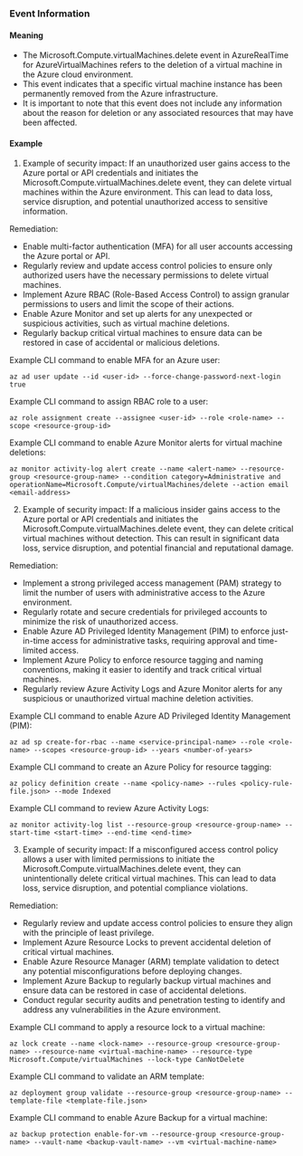 
### Event Information

#### Meaning

- The Microsoft.Compute.virtualMachines.delete event in AzureRealTime for AzureVirtualMachines refers to the deletion of a virtual machine in the Azure cloud environment.
- This event indicates that a specific virtual machine instance has been permanently removed from the Azure infrastructure.
- It is important to note that this event does not include any information about the reason for deletion or any associated resources that may have been affected.

#### Example

1. Example of security impact: If an unauthorized user gains access to the Azure portal or API credentials and initiates the Microsoft.Compute.virtualMachines.delete event, they can delete virtual machines within the Azure environment. This can lead to data loss, service disruption, and potential unauthorized access to sensitive information.

Remediation:
- Enable multi-factor authentication (MFA) for all user accounts accessing the Azure portal or API.
- Regularly review and update access control policies to ensure only authorized users have the necessary permissions to delete virtual machines.
- Implement Azure RBAC (Role-Based Access Control) to assign granular permissions to users and limit the scope of their actions.
- Enable Azure Monitor and set up alerts for any unexpected or suspicious activities, such as virtual machine deletions.
- Regularly backup critical virtual machines to ensure data can be restored in case of accidental or malicious deletions.

Example CLI command to enable MFA for an Azure user:
```
az ad user update --id <user-id> --force-change-password-next-login true
```

Example CLI command to assign RBAC role to a user:
```
az role assignment create --assignee <user-id> --role <role-name> --scope <resource-group-id>
```

Example CLI command to enable Azure Monitor alerts for virtual machine deletions:
```
az monitor activity-log alert create --name <alert-name> --resource-group <resource-group-name> --condition category=Administrative and operationName=Microsoft.Compute/virtualMachines/delete --action email <email-address>
```

2. Example of security impact: If a malicious insider gains access to the Azure portal or API credentials and initiates the Microsoft.Compute.virtualMachines.delete event, they can delete critical virtual machines without detection. This can result in significant data loss, service disruption, and potential financial and reputational damage.

Remediation:
- Implement a strong privileged access management (PAM) strategy to limit the number of users with administrative access to the Azure environment.
- Regularly rotate and secure credentials for privileged accounts to minimize the risk of unauthorized access.
- Enable Azure AD Privileged Identity Management (PIM) to enforce just-in-time access for administrative tasks, requiring approval and time-limited access.
- Implement Azure Policy to enforce resource tagging and naming conventions, making it easier to identify and track critical virtual machines.
- Regularly review Azure Activity Logs and Azure Monitor alerts for any suspicious or unauthorized virtual machine deletion activities.

Example CLI command to enable Azure AD Privileged Identity Management (PIM):
```
az ad sp create-for-rbac --name <service-principal-name> --role <role-name> --scopes <resource-group-id> --years <number-of-years>
```

Example CLI command to create an Azure Policy for resource tagging:
```
az policy definition create --name <policy-name> --rules <policy-rule-file.json> --mode Indexed
```

Example CLI command to review Azure Activity Logs:
```
az monitor activity-log list --resource-group <resource-group-name> --start-time <start-time> --end-time <end-time>
```

3. Example of security impact: If a misconfigured access control policy allows a user with limited permissions to initiate the Microsoft.Compute.virtualMachines.delete event, they can unintentionally delete critical virtual machines. This can lead to data loss, service disruption, and potential compliance violations.

Remediation:
- Regularly review and update access control policies to ensure they align with the principle of least privilege.
- Implement Azure Resource Locks to prevent accidental deletion of critical virtual machines.
- Enable Azure Resource Manager (ARM) template validation to detect any potential misconfigurations before deploying changes.
- Implement Azure Backup to regularly backup virtual machines and ensure data can be restored in case of accidental deletions.
- Conduct regular security audits and penetration testing to identify and address any vulnerabilities in the Azure environment.

Example CLI command to apply a resource lock to a virtual machine:
```
az lock create --name <lock-name> --resource-group <resource-group-name> --resource-name <virtual-machine-name> --resource-type Microsoft.Compute/virtualMachines --lock-type CanNotDelete
```

Example CLI command to validate an ARM template:
```
az deployment group validate --resource-group <resource-group-name> --template-file <template-file.json>
```

Example CLI command to enable Azure Backup for a virtual machine:
```
az backup protection enable-for-vm --resource-group <resource-group-name> --vault-name <backup-vault-name> --vm <virtual-machine-name>
```

